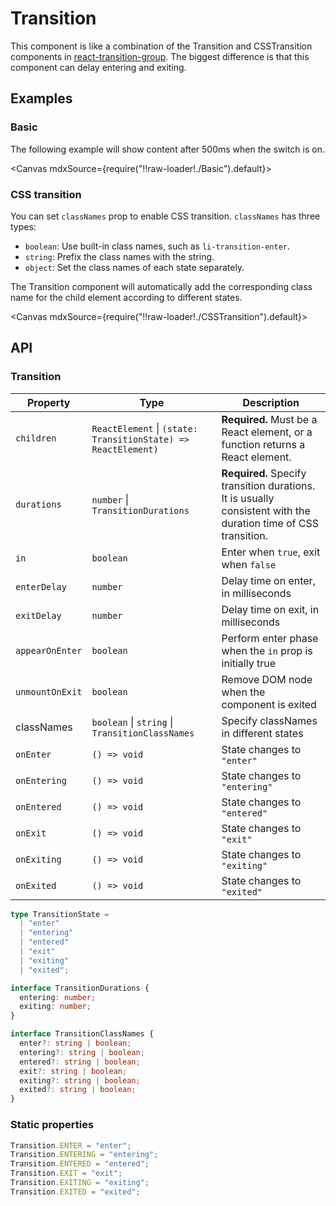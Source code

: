 
<Meta title="Animations/Transition" />

# Transition

This component is like a combination of the Transition and CSSTransition components in [react-transition-group](https://reactcommunity.org/react-transition-group/). The biggest difference is that this component can delay entering and exiting.

## Examples

### Basic

The following example will show content after 500ms when the switch is on.

<Canvas mdxSource={require("!!raw-loader!./Basic").default}>
  <Story id="examples-transition--basic" />
</Canvas>

### CSS transition

You can set `classNames` prop to enable CSS transition. `classNames` has three types:

- `boolean`: Use built-in class names, such as `li-transition-enter`.
- `string`: Prefix the class names with the string.
- `object`: Set the class names of each state separately.

The Transition component will automatically add the corresponding class name for the child element according to different states.

<Canvas mdxSource={require("!!raw-loader!./CSSTransition").default}>
  <Story id="examples-transition--css-transition" />
</Canvas>

## API

### Transition

| Property        | Type                                                              | Description                                                                                                    |
| --------------- | ----------------------------------------------------------------- | -------------------------------------------------------------------------------------------------------------- |
| `children`      | `ReactElement` &#124; `(state: TransitionState) => ReactElement)` | **Required.** Must be a React element, or a function returns a React element.                                  |
| `durations`     | `number` &#124; `TransitionDurations`                             | **Required.** Specify transition durations. It is usually consistent with the duration time of CSS transition. |
| `in`            | `boolean`                                                         | Enter when `true`, exit when `false`                                                                           |
| `enterDelay`    | `number`                                                          | Delay time on enter, in milliseconds                                                                           |
| `exitDelay`     | `number`                                                          | Delay time on exit, in milliseconds                                                                            |
| `appearOnEnter` | `boolean`                                                         | Perform enter phase when the `in` prop is initially true                                                       |
| `unmountOnExit` | `boolean`                                                         | Remove DOM node when the component is exited                                                                   |
| classNames      | `boolean` &#124; `string` &#124; `TransitionClassNames`           | Specify classNames in different states                                                                         |
| `onEnter`       | `() => void`                                                      | State changes to `"enter"`                                                                                     |
| `onEntering`    | `() => void`                                                      | State changes to `"entering"`                                                                                  |
| `onEntered`     | `() => void`                                                      | State changes to `"entered"`                                                                                   |
| `onExit`        | `() => void`                                                      | State changes to `"exit"`                                                                                      |
| `onExiting`     | `() => void`                                                      | State changes to `"exiting"`                                                                                   |
| `onExited`      | `() => void`                                                      | State changes to `"exited"`                                                                                    |

```ts
type TransitionState =
  | "enter"
  | "entering"
  | "entered"
  | "exit"
  | "exiting"
  | "exited";

interface TransitionDurations {
  entering: number;
  exiting: number;
}

interface TransitionClassNames {
  enter?: string | boolean;
  entering?: string | boolean;
  entered?: string | boolean;
  exit?: string | boolean;
  exiting?: string | boolean;
  exited?: string | boolean;
}
```

### Static properties

```ts
Transition.ENTER = "enter";
Transition.ENTERING = "entering";
Transition.ENTERED = "entered";
Transition.EXIT = "exit";
Transition.EXITING = "exiting";
Transition.EXITED = "exited";
```
